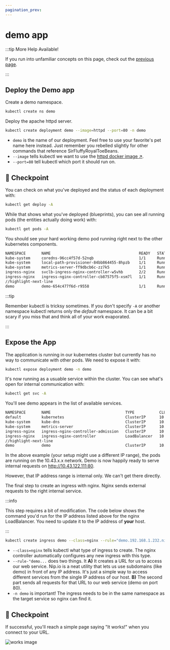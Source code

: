 ```yaml
---
pagination_prev:
---
```


# demo app

:::tip More Help Available!

If you run into unfamiliar concepts on this page, check out the [previous page](./).

:::

## Deploy the Demo app

Create a demo namespace.

```bash
kubectl create ns demo
```

Deploy the apache httpd server.

```bash
kubectl create deployment demo --image=httpd --port=80 -n demo
```

- `demo` is the name of our deployment. Feel free to use your favorite's pet name here instead. Just remember you rebelled slightly for other commands that reference SirFluffyRoyalToeBeans.
- `--image` tells kubectl we want to use the [httpd docker image :arrow_upper_right:](https://hub.docker.com/_/httpd).
- `--port=80` tell kubectl which port it should run on.

## :checkered_flag: Checkpoint

You can check on what you've deployed and the status of each deployment with:

```bash
kubectl get deploy -A
```

While that shows what you've deployed (blueprints), you can see all running pods (the entities actually doing work) with:

```bash
kubectl get pods -A
```

You should see your hard working demo pod running right next to the other kubernetes components.

```bash
NAMESPACE       NAME                                       READY   STATUS      RESTARTS   AGE
kube-system     coredns-96cc4f57d-52nqb                    1/1     Running     0          46m
kube-system     local-path-provisioner-84bb864455-8hpzb    1/1     Running     0          46m
kube-system     metrics-server-ff9dbcb6c-zz7k5             1/1     Running     0          46m
ingress-nginx   svclb-ingress-nginx-controller-w5vhb       2/2     Running     0          42m
ingress-nginx   ingress-nginx-controller-cb87575f5-xsm7l   1/1     Running     0          42m
//highlight-next-line
demo            demo-654c477f6d-r9558                      1/1     Running     0          12m
```

:::tip

Remember kubectl is tricksy sometimes. If you don't specify `-A` or another namespace kubectl returns only the _default_ namespace. It can be a bit scary if you miss that and think all of your work evaporated.

:::

## Expose the App

The application is running in our kubernetes cluster but currently has no way to communicate with other pods. We need to expose it with:

```bash
kubectl expose deployment demo -n demo
```

It's now running as a usuable service within the cluster. You can see what's open for internal communication with:

```bash
kubectl get svc -A
```

You'll see demo appears in the list of available services.

```bash
NAMESPACE       NAME                                 TYPE           CLUSTER-IP      EXTERNAL-IP     PORT(S)                      AGE
default         kubernetes                           ClusterIP      10.43.0.1       <none>          443/TCP                      55m
kube-system     kube-dns                             ClusterIP      10.43.0.10      <none>          53/UDP,53/TCP,9153/TCP       55m
kube-system     metrics-server                       ClusterIP      10.43.241.125   <none>          443/TCP                      55m
ingress-nginx   ingress-nginx-controller-admission   ClusterIP      10.43.234.221   <none>          443/TCP                      51m
ingress-nginx   ingress-nginx-controller             LoadBalancer   10.43.112.5     192.168.1.232   80:32611/TCP,443:30961/TCP   51m
//highlight-next-line
demo            demo                                 ClusterIP      10.43.122.111   <none>          80/TCP                       16s
```

In the above example (your setup might use a different IP range), the pods are running on the 10.43.x.x network. Demo is now happily ready to serve internal requests on http://10.43.122.111:80.

However, that IP address range is internal only. We can't get there directly.

The final step to create an ingress with nginx. Nginx sends external requests to the right internal service.

:::info

This step requires a bit of modification. The code below shows the command you'd run for the IP address listed above for the nginx LoadBalancer. You need to update it to the IP address of **your** host.

:::

```bash
kubectl create ingress demo --class=nginx --rule="demo.192.168.1.232.nip.io/*=demo:80" -n demo
```

- `--class=nginx` tells kubectl what type of ingress to create. The nginx controller automatically configures any new ingress with this type.
- `--rule-"demo...` does two things. It **A)** It creates a URL for us to access our web service. Nip.io is a neat utility that lets us use subdomains (like demo) in front of any IP address. It's just a simple way to access different services from the single IP address of our host. **B)** The second part sends all requests for that URL to our web service (demo on port 80).
- `-n demo` is important! The ingress needs to be in the same namespace as the target service so nginx can find it.

## :checkered_flag: Checkpoint

If successful, you'll reach a simple page saying "It works!" when you connect to your URL.

![works image](/img/works.png)
